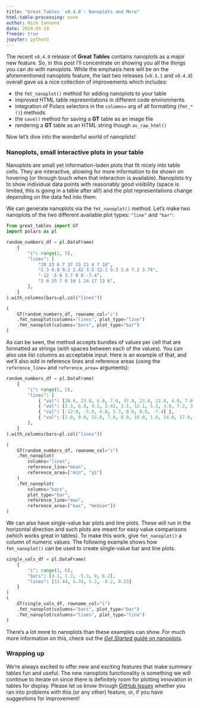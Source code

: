 ```yaml
---
title: "Great Tables `v0.4.0`: Nanoplots and More"
html-table-processing: none
author: Rich Iannone
date: 2024-03-19
freeze: true
jupyter: python3
---
```


The recent `v0.4.0` release of **Great Tables** contains nanoplots as a major new feature. So, in this post I'll concentrate on showing you all the things you can do with nanoplots. While the emphasis here will be on the aforementioned nanoplots feature, the last two releases (`v0.3.1` and `v0.4.0`) overall gave us a nice collection of improvements which includes:

- the `fmt_nanoplot()` method for adding nanoplots to your table
- improved HTML table representations in different code environments
- integration of Polars selectors in the `columns=` arg of all formatting (`fmt_*()`) methods
- the `save()` method for saving a **GT** table as an image file
- rendering a **GT** table as an HTML string though `as_raw_html()`

Now let's dive into the wonderful world of nanoplots!

### Nanoplots, small interactive plots in your table

Nanoplots are small yet information-laden plots that fit nicely into table cells. They are interactive, allowing for more information to be shown on hovering (or through touch when that interaction is available). Nanoplots try to show individual data points with reasonably good visibility (space is limited, this is going in a table after all!) and the plot representations change depending on the data fed into them.

We can generate nanoplots via the `fmt_nanoplot()` method. Let's make two nanoplots of the two different available plot types: `"line"` and `"bar"`:

```python
from great_tables import GT
import polars as pl

random_numbers_df = pl.DataFrame(
    {
        "i": range(1, 5),
        "lines": [
            "20 23 6 7 37 23 21 4 7 16",
            "2.3 6.8 9.2 2.42 3.5 12.1 5.3 3.6 7.2 3.74",
            "-12 -5 6 3.7 0 8 -7.4",
            "2 0 15 7 8 10 1 24 17 13 6",
        ],
    }
).with_columns(bars=pl.col("lines"))

(
    GT(random_numbers_df, rowname_col="i")
    .fmt_nanoplot(columns="lines", plot_type="line")
    .fmt_nanoplot(columns="bars", plot_type="bar")
)
```

As can be seen, the method accepts bundles of values per cell that are formatted as strings (with spaces between each of the values). You can also use list columns as acceptable input. Here is an example of that, and we'll also add in reference lines and reference areas (using the `reference_line=` and `reference_area=` arguments):

```python
random_numbers_df = pl.DataFrame(
    {
        "i": range(1, 5),
        "lines": [
            { "val": [20.0, 23.0, 6.0, 7.0, 37.0, 23.0, 21.0, 4.0, 7.0, 16.0] },
            { "val": [2.3, 6.8, 9.2, 2.42, 3.5, 12.1, 5.3, 3.6, 7.2, 3.74] },
            { "val": [-12.0, -5.0, 6.0, 3.7, 0.0, 8.0, -7.4] },
            { "val": [2.0, 0.0, 15.0, 7.0, 8.0, 10.0, 1.0, 24.0, 17.0, 13.0, 6.0] },
        ],
    }
).with_columns(bars=pl.col("lines"))

(
    GT(random_numbers_df, rowname_col="i")
    .fmt_nanoplot(
        columns="lines",
        reference_line="mean",
        reference_area=["min", "q1"]
    )
    .fmt_nanoplot(
        columns="bars",
        plot_type="bar",
        reference_line="max",
        reference_area=["max", "median"])
)
```

We can also have single-value bar plots and line plots. These will run in the horizontal direction and such plots are meant for easy value comparisons (which works great in tables). To make this work, give `fmt_nanoplot()` a column of numeric values. The following example shows how `fmt_nanoplot()` can be used to create single-value bar and line plots.

```python
single_vals_df = pl.DataFrame(
    {
        "i": range(1, 6),
        "bars": [4.1, 1.3, -5.3, 0, 8.2],
        "lines": [12.44, 6.34, 5.2, -8.2, 9.23]
    }
)
(
    GT(single_vals_df, rowname_col="i")
    .fmt_nanoplot(columns="bars", plot_type="bar")
    .fmt_nanoplot(columns="lines", plot_type="line")
)
```


There's a lot more to nanoplots than these examples can show. For much more information on this, check out the [*Get Started* guide on nanoplots](https://posit-dev.github.io/great-tables/get-started/nanoplots.html).

### Wrapping up

We're always excited to offer new and exciting features that make summary tables fun and useful. The new nanoplots functionality is something we will continue to iterate on since there is definitely room for plotting innovation in tables for display. Please let us know through [GitHub Issues](https://github.com/posit-dev/great-tables/issues) whether you ran into problems with this (or any other) feature, or, if you have suggestions for improvement!
